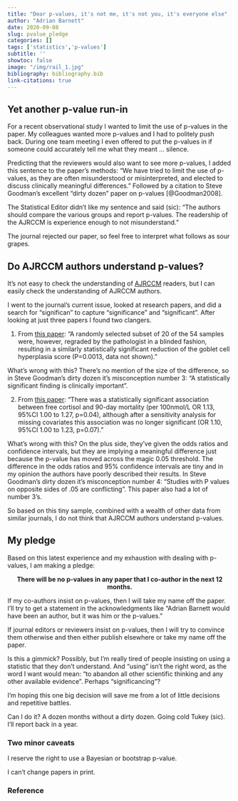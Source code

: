 ```yaml
---
title: "Dear p-values, it's not me, it's not you, it's everyone else"
author: "Adrian Barnett"
date: 2020-09-08
slug: pvalue_pledge
categories: []
tags: ['statistics','p-values']
subtitle: ''
showtoc: false
image: "/img/rail_1.jpg"
bibliography: bibliography.bib
link-citations: true
---
```


## Yet another p-value run-in

For a recent observational study I wanted to limit the use of p-values in the paper. 
My colleagues wanted more p-values and I had to politely push back.
During one team meeting I even offered to put the p-values in if someone could accurately tell me what they meant ... silence.

Predicting that the reviewers would also want to see more p-values, I added this sentence to the paper's methods: "We have tried to limit the use of p-values, as they are often misunderstood or misinterpreted, and elected to discuss clinically meaningful differences." Followed by a citation to Steve Goodman's excellent "dirty dozen" paper on p-values [@Goodman2008].

The Statistical Editor didn't like my sentence and said (sic): "The authors should compare the various groups and report p-values. The readership of the AJRCCM is experience enough to not misunderstand."

The journal rejected our paper, so feel free to interpret what follows as sour grapes.

## Do AJRCCM authors understand p-values?

It's not easy to check the understanding of [AJRCCM](https://www.atsjournals.org/journal/ajrccm) readers, but I can easily check the understanding of AJRCCM authors. 

I went to the journal's current issue, looked at research papers, and did a search for "significan" to capture "significance" and "significant". After looking at just three papers I found two clangers.

1. From [this paper](https://www.atsjournals.org/doi/full/10.1164/rccm.201908-1546OC): "A randomly selected subset of 20 of the 54 samples were, however, regraded by the pathologist in a blinded fashion, resulting in a similarly statistically significant reduction of the goblet cell hyperplasia score (P=0.0013, data not shown)."

What's wrong with this? There's no mention of the size of the difference, so in Steve Goodman's dirty dozen it's misconception number 3: "A statistically significant finding is clinically important".

2. From [this paper](https://www.atsjournals.org/doi/abs/10.1164/rccm.202002-0281OC): "There was a statistically significant association between free cortisol and 90-day mortality (per 100nmol/L OR 1.13, 95%CI 1.00 to 1.27, p=0.04), although after a sensitivity analysis for missing covariates this association was no longer significant
(OR 1.10, 95%CI 1.00 to 1.23, p=0.07)." 

What's wrong with this? On the plus side, they've given the odds ratios and confidence intervals, but they are implying a meaningful difference just because the p-value has moved across the magic 0.05 threshold. 
The difference in the odds ratios and 95% confidence intervals are tiny and in my opinion the authors have poorly described their results.
In Steve Goodman's dirty dozen it's misconception number 4: "Studies with P values on opposite sides of .05 are conflicting". This paper also had a lot of number 3's.

So based on this tiny sample, combined with a wealth of other data from similar journals, I do not think that AJRCCM authors understand p-values.

## My pledge

Based on this latest experience and my exhaustion with dealing with p-values, I am making a pledge: 

<center> **There will be no p-values in any paper that I co-author in the next 12 months.** </center>

If my co-authors insist on p-values, then I will take my name off the paper. I'll try to get a statement in the acknowledgments like "Adrian Barnett would have been an author, but it was him or the p-values."

If journal editors or reviewers insist on p-values, then I will try to convince them otherwise and then either publish elsewhere or take my name off the paper. 

Is this a gimmick? Possibly, but I'm really tired of people insisting on using a statistic that they don't understand.
And "using" isn't the right word, as the word I want would mean: "to abandon all other scientific thinking and any other available evidence".
Perhaps "significancing"?

I'm hoping this one big decision will save me from a lot of little decisions and repetitive battles. 

Can I do it? A dozen months without a dirty dozen. Going cold Tukey (sic). I’ll report back in a year.

### Two minor caveats

I reserve the right to use a Bayesian or bootstrap p-value.

I can't change papers in print.

### Reference
